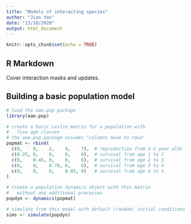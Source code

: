 ---
title: "Models of interacting species"
author: "Jian Yen"
date: "13/10/2020"
output: html_document
---

```{r setup, include=FALSE}
knitr::opts_chunk$set(echo = TRUE)
```

## R Markdown

Cover interaction masks and updates.


## Building a basic population model

```{r}
# load the aae.pop package
library(aae.pop)

# create a basic Leslie matrix for a population with
#   five age classes
# the aae.pop package assumes "columns move to rows"
popmat <- rbind(
  c(0,    0,    2,    4,    7),  # reproduction from 3-5 year olds
  c(0.25, 0,    0,    0,    0),  # survival from age 1 to 2
  c(0,    0.45, 0,    0,    0),  # survival from age 2 to 3
  c(0,    0,    0.70, 0,    0),  # survival from age 3 to 4
  c(0,    0,    0,    0.85, 0)   # survival from age 4 to 5
)

# create a population dynamics object with this matrix
#   without any additional processes
popdyn <- dynamics(popmat)

# simulate from this model with default (random) initial conditions
sims <- simulate(popdyn)

```
